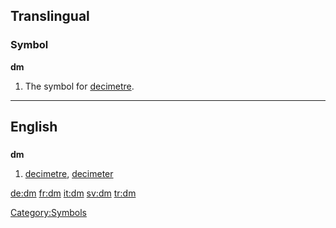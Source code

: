 {{see|DM|.dm}}
{{wikipedia}}
==Translingual==

===Symbol===
'''dm'''

# {{italbrac|metrology}} The symbol for [[decimetre]].

----

==English==

==={{abbreviation}}===
'''dm'''

# [[decimetre]], [[decimeter]]




[[Category:Symbols]]

[[de:dm]]
[[fr:dm]]
[[it:dm]]
[[sv:dm]]
[[tr:dm]]